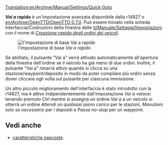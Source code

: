 [[Translation:en/Archive/Manual/Settings/Quick Goto]]


'''''Vai a'' rapido''' è un'impostazione avanzata disponibile dalla r14827 o [[en/Archive/OpenTTD/OpenTTD 0.7.0]].
Può essere trovato nella scheda Interfaccia/Costruzioni della finestra delle [[it/Manuale/Settaggi/Impostazioni]] con il nome di [[it/Manuale/Settaggi/Interfaccia#creazione-rapida-degli-ordini-dei-veicoli|''Creazione rapida degli ordini dei veicoli'']].

[[File:it/Archive/Manual/Settings/ImpBa-Inter Costr-vai a rapido.png|none|frame|l'impostazione di base ''Vai a rapido'']]

Se abilitato, il pulsante "Vai a" verrà attivato automaticamente all'apertura della finestra dell'ordine se il veicolo ha già meno di due ordini. Inoltre, il pulsante "Vai a" rimarrà attivo quando si clicca su una stazione/waypoint/deposito in modo da poter compilare più ordini senza dover cliccare ogli volta sul pulsante per ciascuna immissione.

Un altro piccolo miglioramento dell'interfaccia è stato introdotto con la r14827, ma è attivo indipendentemente dall'impostazione ''Vai a'' veloce: tenendo premuto Ctrl mentre si assegna un ordine ''Vai a'' a un veicolo si otterrà un ordine ''Attendi un qualsiasi pieno carico'' per le stazioni, ''Manutieni solo se necessario'' per i depositi e ''Passa no-stop'' per un waypoint. 

==Vedi anche==
*[[it/Caratteristiche nascoste|caratteristiche nascoste]].